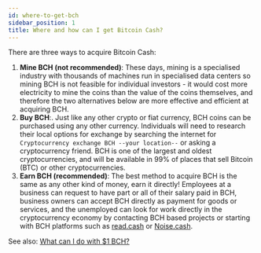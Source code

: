 ```yaml
---
id: where-to-get-bch
sidebar_position: 1
title: Where and how can I get Bitcoin Cash?
---
```


There are three ways to acquire Bitcoin Cash:

1. **Mine BCH (not recommended)**: These days, mining is a specialised industry with thousands of machines run in specialised data centers so mining BCH is not feasible for individual investors - it would cost more electricity to mine the coins than the value of the coins themselves, and therefore the two alternatives below are more effective and efficient at acquiring BCH.
2. **Buy BCH**:. Just like any other crypto or fiat currency, BCH coins can be purchased using any other currency. Individuals will need to research their local options for exchange by searching the internet for `Cryptocurrency exchange BCH --your location--` or asking a cryptocurrency friend. BCH is one of the largest and oldest cryptocurrencies, and will be available in 99% of places that sell Bitcoin (BTC) or other cryptocurrencies.
3. **Earn BCH (recommended)**: The best method to acquire BCH is the same as any other kind of money, earn it directly! Employees at a business can request to have part or all of their salary paid in BCH, business owners can accept BCH directly as payment for goods or services, and the unemployed can look for work directly in the cryptocurrency economy by contacting BCH based projects or starting with BCH platforms such as [read.cash](https://read.cash) or [Noise.cash](https://noise.cash).

See also: [What can I do with $1 BCH?](/faqs/Onboarding/what-can-i-do-with-1-dollar-bch)
